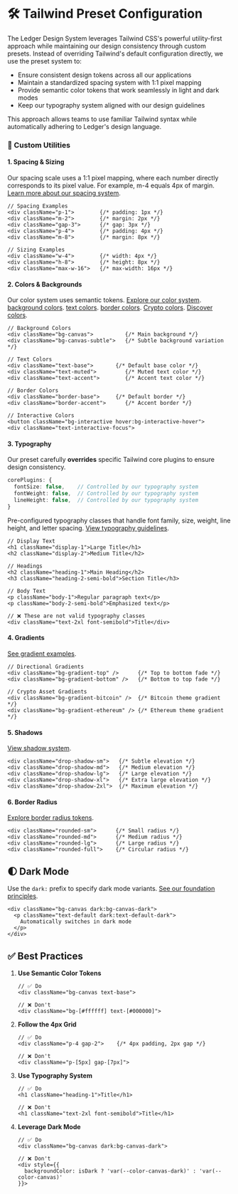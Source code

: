 
<Meta title="Tailwind/Configuration" />

# 🛠 Tailwind Preset Configuration

The Ledger Design System leverages Tailwind CSS's powerful utility-first approach while maintaining our design consistency through custom presets. Instead of overriding Tailwind's default configuration directly, we use the preset system to:

- Ensure consistent design tokens across all our applications
- Maintain a standardized spacing system with 1:1 pixel mapping
- Provide semantic color tokens that work seamlessly in light and dark modes
- Keep our typography system aligned with our design guidelines

This approach allows teams to use familiar Tailwind syntax while automatically adhering to Ledger's design language.

### 🧩 Custom Utilities

#### 1. Spacing & Sizing

Our spacing scale uses a 1:1 pixel mapping, where each number directly corresponds to its pixel value. For example, m-4 equals 4px of margin. [Learn more about our spacing system](/docs/foundations-dimensions-spacing--docs).

```tsx
// Spacing Examples
<div className="p-1">        {/* padding: 1px */}
<div className="m-2">        {/* margin: 2px */}
<div className="gap-3">      {/* gap: 3px */}
<div className="p-4">        {/* padding: 4px */}
<div className="m-8">        {/* margin: 8px */}

// Sizing Examples
<div className="w-4">        {/* width: 4px */}
<div className="h-8">        {/* height: 8px */}
<div className="max-w-16">   {/* max-width: 16px */}
```

#### 2. Colors & Backgrounds

Our color system uses semantic tokens. [Explore our color system](/docs/foundations-colors--docs).
[background colors](/docs/foundations-colors-backgrounds--docs).
[text colors](/story/foundations-colors-text--text).
[border colors](/story/foundations-colors-border--border).
[Crypto colors](/story/foundations-colors-crypto-background--crypto).
[Discover colors](/story/foundations-colors-discover-background--discover).

```tsx
// Background Colors
<div className="bg-canvas">          {/* Main background */}
<div className="bg-canvas-subtle">   {/* Subtle background variation */}

// Text Colors
<div className="text-base">       {/* Default base color */}
<div className="text-muted">         {/* Muted text color */}
<div className="text-accent">        {/* Accent text color */}

// Border Colors
<div className="border-base">     {/* Default border */}
<div className="border-accent">      {/* Accent border */}

// Interactive Colors
<button className="bg-interactive hover:bg-interactive-hover">
<div className="text-interactive-focus">

```

#### 3. Typography

Our preset carefully **overrides** specific Tailwind core plugins to ensure design consistency.

```typescript
corePlugins: {
  fontSize: false,    // Controlled by our typography system
  fontWeight: false,  // Controlled by our typography system
  lineHeight: false,  // Controlled by our typography system
}
```

Pre-configured typography classes that handle font family, size, weight, line height, and letter spacing. [View typography guidelines](/story/foundations-styles-typography--typography).

```tsx
// Display Text
<h1 className="display-1">Large Title</h1>
<h2 className="display-2">Medium Title</h2>

// Headings
<h2 className="heading-1">Main Heading</h2>
<h3 className="heading-2-semi-bold">Section Title</h3>

// Body Text
<p className="body-1">Regular paragraph text</p>
<p className="body-2-semi-bold">Emphasized text</p>

// ❌ These are not valid typography classes
<div className="text-2xl font-semibold">Title</div>
```

#### 4. Gradients

[See gradient examples](/story/foundations-styles-gradients--gradients).

```tsx
// Directional Gradients
<div className="bg-gradient-top" />      {/* Top to bottom fade */}
<div className="bg-gradient-bottom" />   {/* Bottom to top fade */}

// Crypto Asset Gradients
<div className="bg-gradient-bitcoin" />  {/* Bitcoin theme gradient */}
<div className="bg-gradient-ethereum" /> {/* Ethereum theme gradient */}
```

#### 5. Shadows

[View shadow system](/story/foundations-styles-shadows--shadows).

```tsx
<div className="drop-shadow-sm">   {/* Subtle elevation */}
<div className="drop-shadow-md">   {/* Medium elevation */}
<div className="drop-shadow-lg">   {/* Large elevation */}
<div className="drop-shadow-xl">   {/* Extra large elevation */}
<div className="drop-shadow-2xl">  {/* Maximum elevation */}
```

#### 6. Border Radius

[Explore border radius tokens](/docs/foundations-border-radius--docs).

```tsx
<div className="rounded-sm">      {/* Small radius */}
<div className="rounded-md">      {/* Medium radius */}
<div className="rounded-lg">      {/* Large radius */}
<div className="rounded-full">    {/* Circular radius */}
```

## 🌓 Dark Mode

Use the `dark:` prefix to specify dark mode variants. [See our foundation principles](/docs/foundations-colors--docs).

```tsx
<div className="bg-canvas dark:bg-canvas-dark">
  <p className="text-default dark:text-default-dark">
    Automatically switches in dark mode
  </p>
</div>
```

## ✅ Best Practices

1. **Use Semantic Color Tokens**

   ```tsx
   // ✅ Do
   <div className="bg-canvas text-base">

   // ❌ Don't
   <div className="bg-[#ffffff] text-[#000000]">
   ```

2. **Follow the 4px Grid**

   ```tsx
   // ✅ Do
   <div className="p-4 gap-2">    {/* 4px padding, 2px gap */}

   // ❌ Don't
   <div className="p-[5px] gap-[7px]">
   ```

3. **Use Typography System**

   ```tsx
   // ✅ Do
   <h1 className="heading-1">Title</h1>

   // ❌ Don't
   <h1 className="text-2xl font-semibold">Title</h1>
   ```

4. **Leverage Dark Mode**

   ```tsx
   // ✅ Do
   <div className="bg-canvas dark:bg-canvas-dark">

   // ❌ Don't
   <div style={{
     backgroundColor: isDark ? 'var(--color-canvas-dark)' : 'var(--color-canvas)'
   }}>
   ```

